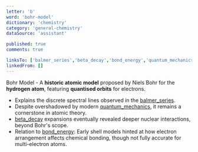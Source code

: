 ```yaml
---
letter: 'b'
word: 'bohr-model'
dictionary: 'chemistry'
category: 'general-chemistry'
dataSource: 'assistant'

published: true
comments: true

linksTo: ['balmer_series','beta_decay','bond_energy','quantum_mechanics']
linkedFrom: []
---
```


<a id="bohr_model">Bohr Model</a> - A **historic atomic model** proposed by Niels Bohr for the **hydrogen atom**, featuring **quantised orbits** for electrons. 

- Explains the discrete spectral lines observed in the [balmer_series](#balmer_series).
- Despite overshadowed by modern [quantum_mechanics](#quantum_mechanics), it remains a cornerstone in atomic theory.
- [beta_decay](#beta_decay) expansions eventually revealed deeper nuclear interactions, beyond Bohr's scope.
- Relation to [bond_energy](#bond_energy): Early shell models hinted at how electron arrangement affects chemical bonding, though not fully accurate for multi-electron atoms.

